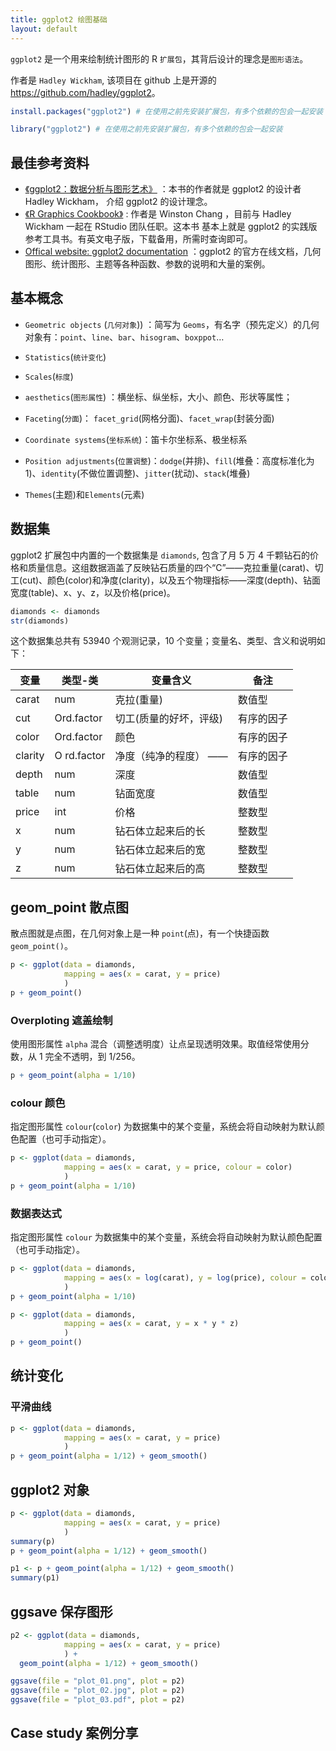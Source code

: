 ---
title: ggplot2 绘图基础
layout: default
---

`ggplot2` 是一个用来绘制统计图形的 R `扩展包`，其背后设计的理念是`图形语法`。

作者是 `Hadley Wickham`, 该项目在 github 上是开源的 [https://github.com/hadley/ggplot2](https://github.com/hadley/ggplot2)。

```{r install, eval=FALSE}
install.packages("ggplot2") # 在使用之前先安装扩展包，有多个依赖的包会一起安装
```

```{r library, warning=FALSE}
library("ggplot2") # 在使用之前先安装扩展包，有多个依赖的包会一起安装
```

## 最佳参考资料

* [《ggplot2：数据分析与图形艺术》](http://book.douban.com/subject/24527091/) ：本书的作者就是 ggplot2 的设计者 Hadley Wickham， 介绍 ggplot2 的设计理念。
* [《R Graphics Cookbook》](http://book.douban.com/subject/10831542/) : 作者是  Winston Chang ，目前与 Hadley Wickham 一起在 RStudio 团队任职。这本书 基本上就是 ggplot2 的实践版参考工具书。有英文电子版，下载备用，所需时查询即可。
* [Offical website: ggplot2 documentation](http://docs.ggplot2.org/current/) ：ggplot2 的官方在线文档，几何图形、统计图形、主题等各种函数、参数的说明和大量的案例。


## 基本概念

* `Geometric objects` (`几何对象`)) ：简写为 `Geoms`，有名字（预先定义）的几何对象有：`point`、`line`、`bar`、`hisogram`、`boxppot`...

* `Statistics`(`统计变化`)

* `Scales`(`标度`)

* `aesthetics`(`图形属性`) ：横坐标、纵坐标，大小、颜色、形状等属性；

* `Faceting`(`分面`)： `facet_grid`(网格分面)、`facet_wrap`(封装分面)

* `Coordinate systems`(`坐标系统`)：笛卡尔坐标系、极坐标系

* `Position adjustments`(`位置调整`)：`dodge`(并排)、`fill`(堆叠：高度标准化为1)、`identity`(不做位置调整)、`jitter`(扰动)、`stack`(堆叠)

* `Themes`(主题)和`Elements`(元素)


## 数据集

ggplot2 扩展包中内置的一个数据集是 `diamonds`, 包含了月 5 万 4 千颗钻石的价格和质量信息。这组数据涵盖了反映钻石质量的四个“C”——克拉重量(carat)、切工(cut)、颜色(color)和净度(clarity)，以及五个物理指标——深度(depth)、钻面宽度(table)、x、y、z，以及价格(price)。

```{r dataset}
diamonds <- diamonds
str(diamonds)
```

这个数据集总共有 53940 个观测记录，10 个变量；变量名、类型、含义和说明如下：

变量 | 类型-类 | 变量含义 | 备注
--------- | -------- | --- | ---
carat | num | 克拉(重量) | 数值型
cut | Ord.factor | 切工(质量的好坏，评级) | 有序的因子
color | Ord.factor  | 颜色 | 有序的因子
clarity |O rd.factor  | 净度（纯净的程度） —— | 有序的因子
depth | num | 深度 | 数值型
table | num | 钻面宽度 | 数值型
price | int | 价格 | 整数型
x | num | 钻石体立起来后的长 | 整数型
y | num | 钻石体立起来后的宽 | 整数型
z | num | 钻石体立起来后的高 | 整数型



## geom_point 散点图

散点图就是点图，在几何对象上是一种 `point`(点)，有一个快捷函数 `geom_point()`。

```{r geom_point}
p <- ggplot(data = diamonds,
            mapping = aes(x = carat, y = price)
            )
p + geom_point()
```

### Overploting 遮盖绘制

使用图形属性 `alpha` 混合（调整透明度）让点呈现透明效果。取值经常使用分数，从 1 完全不透明，到 1/256。

```{r overploting}
p + geom_point(alpha = 1/10)
```


### colour 颜色

指定图形属性 `colour`(`color`) 为数据集中的某个变量，系统会将自动映射为默认颜色配置（也可手动指定）。

```{r aes_colour}
p <- ggplot(data = diamonds,
            mapping = aes(x = carat, y = price, colour = color)
            )
p + geom_point(alpha = 1/10)
```


### 数据表达式

指定图形属性 `colour` 为数据集中的某个变量，系统会将自动映射为默认颜色配置（也可手动指定）。

```{r data_expression}
p <- ggplot(data = diamonds,
            mapping = aes(x = log(carat), y = log(price), colour = color)
            )
p + geom_point(alpha = 1/10)
```


```{r data_expression_2}
p <- ggplot(data = diamonds,
            mapping = aes(x = carat, y = x * y * z)
            )
p + geom_point()
```

## 统计变化

### 平滑曲线

```{r geom_smooth}
p <- ggplot(data = diamonds,
            mapping = aes(x = carat, y = price)
            )
p + geom_point(alpha = 1/12) + geom_smooth()
```

## ggplot2 对象

```{r ggplot_summary}
p <- ggplot(data = diamonds,
            mapping = aes(x = carat, y = price)
            )
summary(p)
p + geom_point(alpha = 1/12) + geom_smooth()

p1 <- p + geom_point(alpha = 1/12) + geom_smooth()
summary(p1)

```


## ggsave 保存图形

```{r ggsave}
p2 <- ggplot(data = diamonds,
            mapping = aes(x = carat, y = price)
            ) + 
  geom_point(alpha = 1/12) + geom_smooth()

ggsave(file = "plot_01.png", plot = p2)
ggsave(file = "plot_02.jpg", plot = p2)
ggsave(file = "plot_03.pdf", plot = p2)

```

## Case study 案例分享
